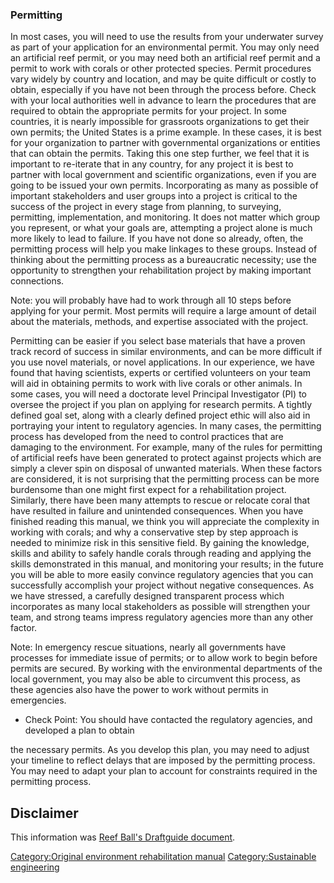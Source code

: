 ===Permitting===
In most cases, you will need to use the results from your underwater survey as part of your application for an environmental permit.  You may only need an artificial reef permit, or you may need both an artificial reef permit and a permit to work with corals or other protected species. Permit procedures vary widely by country and location, and may be quite difficult or costly to obtain, especially if you have not been through the process before. Check with your local authorities well in advance to learn the procedures that are required to obtain the appropriate permits for your project. In some countries, it is nearly impossible for grassroots organizations to get their own permits; the United States is a prime example. In these cases, it is best for your organization to partner with governmental organizations or entities that can obtain the permits. Taking this one step further, we feel that it is important to re-iterate that in any country, for any project it is best to partner with local government and scientific organizations, even if you are going to be issued your own permits. Incorporating as many as possible of important stakeholders and user groups into a project is critical to the success of the project in every stage from planning, to surveying, permitting, implementation, and monitoring.  It does not matter which group you represent, or what your goals are, attempting a project alone is much more likely to lead to failure. If you have not done so already, often, the permitting process will help you make linkages to these groups. Instead of thinking about the permitting process as a bureaucratic necessity; use the opportunity to strengthen your rehabilitation project by making important connections.  

Note: you will probably have had to work through all 10 steps before applying for your permit.  Most permits will require a large amount of detail about the materials, methods, and expertise associated with the project. 

Permitting can be easier if you select base materials that have a proven track record of success in similar environments, and can be more difficult if you use novel materials, or novel applications. In our experience, we have found that having scientists, experts or certified volunteers on your team will aid in obtaining permits to work with live corals or other animals.  In some cases, you will need a doctorate level Principal Investigator (PI) to oversee the project if you plan on applying for research permits. A tightly defined goal set, along with a clearly defined project ethic will also aid in portraying your intent to regulatory agencies. In many cases, the permitting process has developed from the need to control practices that are damaging to the environment.  For example, many of the rules for
permitting of artificial reefs have been generated to protect against projects which are simply a clever spin on disposal of unwanted materials.  When these factors are considered, it is not surprising that the permitting process can be more burdensome than one might first expect for a rehabilitation project. Similarly, there have been many attempts to rescue or relocate coral that have resulted in failure and unintended consequences.  When you have finished reading this manual, we think you will appreciate the complexity in working with corals; and why a conservative step by step approach is needed to minimize risk in this sensitive field. By gaining the knowledge, skills and ability to safely handle corals through reading and applying the skills demonstrated in this manual, and monitoring your results; in the future you will be able to more easily convince regulatory agencies that you can successfully accomplish your project without negative consequences.  As we have stressed, a carefully designed transparent process which incorporates as many local stakeholders as possible will strengthen your team, and strong teams impress regulatory agencies more than any other factor.

Note: In emergency rescue situations, nearly all governments have processes for immediate issue of permits; or to allow work to begin before permits are secured.  By working with the environmental departments of the local government, you may also be able to circumvent this process, as these agencies also have the power to work without permits in emergencies.

* Check Point: You should have contacted the regulatory agencies, and developed a plan to obtain
the necessary permits. As you develop this plan, you may need to adjust your timeline to reflect
delays that are imposed by the permitting process. You may need to adapt your plan to account
for constraints required in the permitting process.

==Disclaimer==
This information was [http://www.reefball.org/index.html Reef Ball's Draftguide document].

[[Category:Original environment rehabilitation manual]]
[[Category:Sustainable engineering]]